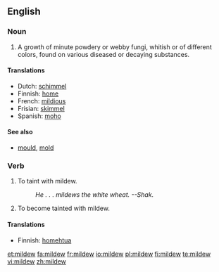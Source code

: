 ==English==

===Noun===
{{en-noun|-}}

# {{botany}} A growth of minute powdery or webby fungi, whitish or of different colors, found on various diseased or decaying substances.

====Translations====
*Dutch: [[schimmel]] {{m}}
*Finnish: [[home]]
*French: [[mildious]] {{m}}
*Frisian: [[skimmel]]
*Spanish: [[moho]] {{m}}

====See also====
*[[mould]], [[mold]]

===Verb===
{{en-verb}}

# To taint with mildew.
#:''He . . . mildews the white wheat.  --Shak.''
# To become tainted with mildew.

====Translations====
*Finnish: [[homehtua]]

[[et:mildew]]
[[fa:mildew]]
[[fr:mildew]]
[[io:mildew]]
[[pl:mildew]]
[[fi:mildew]]
[[te:mildew]]
[[vi:mildew]]
[[zh:mildew]]